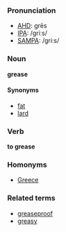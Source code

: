 ===Pronunciation===
*[[w:AHD|AHD]]: grēs
*[[w:IPA|IPA]]: /griːs/
*[[w:SAMPA|SAMPA]]: /gri:s/

===Noun===
'''grease'''

====Synonyms====
*[[fat]]
*[[lard]]

===Verb===
'''to grease'''

===Homonyms===
*[[Greece]]

===Related terms===
*[[greaseproof]]
*[[greasy]]